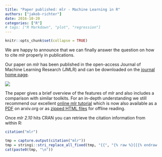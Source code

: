 ```yaml
---
title: "Paper published: mlr - Machine Learning in R"
authors: ["jakob-richter"]
date: 2016-10-20
categories: ["R"]
# tags: ["R Markdown", "plot", "regression"]
---
```


```r
knitr::opts_chunk$set(collapse = TRUE)
```

We are happy to announce that we can finally answer the question on how to cite *mlr* properly in publications.

Our paper on *mlr* has been published in the open-access Journal of Machine Learning Research (JMLR) and can be downloaded on the [journal home page](http://www.jmlr.org/papers/v17/15-066.html).

[![](/images/2016-10-20-Paper-published-mlr-Machine-Learning-in-R/paper-first-page.png)](http://www.jmlr.org/papers/v17/15-066.html)

The paper gives a brief overview of the features of *mlr* and also includes a comparison with similar toolkits.
For an in-depth understanding we still recommend our excellent [online mlr tutorial](https://mlr-org.github.io/mlr/) which is now also available as a [PDF](https://arxiv.org/abs/1609.06146) on arxiv.org or as [zipped HTML files](https://mlr-org.github.io/mlr/devel/mlr_tutorial.zip) for offline reading.

Once *mlr 2.10* hits CRAN you can retrieve the citation information from within R:

```r
citation("mlr")
```

```r
tmp = capture.output(citation("mlr"))
tmp = stringi::stri_replace_all_fixed(tmp, "{{", "{% raw %}{{{% endraw %}")
cat(paste0(tmp, "\n"))
```
